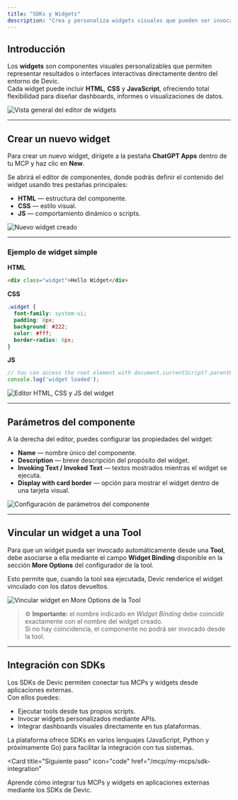 ```yaml
---
title: "SDKs y Widgets"
description: "Crea y personaliza widgets visuales que pueden ser invocados directamente desde tus tools MCP."
---
```


## Introducción

Los **widgets** son componentes visuales personalizables que permiten representar resultados o interfaces interactivas directamente dentro del entorno de Devic.  
Cada widget puede incluir **HTML**, **CSS** y **JavaScript**, ofreciendo total flexibilidad para diseñar dashboards, informes o visualizaciones de datos.

![Vista general del editor de widgets](fef8a677-789a-44c2-a101-35c26a415cfa.png)

---

## Crear un nuevo widget

Para crear un nuevo widget, dirígete a la pestaña **ChatGPT Apps** dentro de tu MCP y haz clic en **New**.

Se abrirá el editor de componentes, donde podrás definir el contenido del widget usando tres pestañas principales:

- **HTML** — estructura del componente.  
- **CSS** — estilo visual.  
- **JS** — comportamiento dinámico o scripts.

![Nuevo widget creado](fc3b4937-a0a5-4c19-be49-c5b439d655ad.png)

---

### Ejemplo de widget simple

**HTML**
```html
<div class="widget">Hello Widget</div>
```

**CSS**
```css
.widget {
  font-family: system-ui;
  padding: 8px;
  background: #222;
  color: #fff;
  border-radius: 6px;
}
```

**JS**
```js
// You can access the root element with document.currentScript?.parentElement
console.log('widget loaded');
```

![Editor HTML, CSS y JS del widget](b88d1a1f-82ea-473d-b254-0f033e3bfa12.png)

---

## Parámetros del componente

A la derecha del editor, puedes configurar las propiedades del widget:

- **Name** — nombre único del componente.  
- **Description** — breve descripción del propósito del widget.  
- **Invoking Text / Invoked Text** — textos mostrados mientras el widget se ejecuta.  
- **Display with card border** — opción para mostrar el widget dentro de una tarjeta visual.

![Configuración de parámetros del componente](b4dea45c-d457-4396-bbfc-763ca1988b38.png)

---

## Vincular un widget a una Tool

Para que un widget pueda ser invocado automáticamente desde una **Tool**, debe asociarse a ella mediante el campo **Widget Binding** disponible en la sección **More Options** del configurador de la tool.

Esto permite que, cuando la tool sea ejecutada, Devic renderice el widget vinculado con los datos devueltos.

![Vincular widget en More Options de la Tool](e3fd56af-2f11-4ba2-964e-9a615f1d4a4f.png)

> ⚙️ **Importante:** el nombre indicado en *Widget Binding* debe coincidir exactamente con el nombre del widget creado.  
> Si no hay coincidencia, el componente no podrá ser invocado desde la tool.

---

## Integración con SDKs

Los SDKs de Devic permiten conectar tus MCPs y widgets desde aplicaciones externas.  
Con ellos puedes:

- Ejecutar tools desde tus propios scripts.  
- Invocar widgets personalizados mediante APIs.  
- Integrar dashboards visuales directamente en tus plataformas.

La plataforma ofrece SDKs en varios lenguajes (JavaScript, Python y próximamente Go) para facilitar la integración con tus sistemas.

<Card
  title="Siguiente paso"
  icon="code"
  href="/mcp/my-mcps/sdk-integration"
>
  Aprende cómo integrar tus MCPs y widgets en aplicaciones externas mediante los SDKs de Devic.
</Card>
